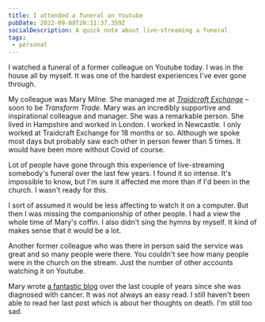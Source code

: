 ```yaml
---
title: I attended a funeral on Youtube
pubDate: 2022-09-08T20:11:37.359Z
socialDescription: A quick note about live-streaming a funeral
tags:
 - personal
---
```

I watched a funeral of a former colleague on Youtube today. I was in the house all by myself. It was one of the hardest experiences I've ever gone through.

My colleague was Mary Milne. She managed me at *[Traidcraft Exchange](https://traidcraftexchange.org)* – soon to be *Transform Trade*. Mary was an incredibly supportive and inspirational colleague and manager. She was a remarkable person. She lived in Hampshire and worked in London. I worked in Newcastle. I only worked at Traidcraft Exchange for 18 months or so. Although we spoke most days but probably saw each other in person fewer than 5 times. It would have been more without Covid of course.

Lot of people have gone through this experience of live-streaming somebody's funeral over the last few years. I found it so intense. It's impossible to know, but I'm sure it affected me more than if I'd been in the church. I wasn't ready for this.

I sort of assumed it would be less affecting to watch it on a computer. But then I was missing the companionship of other people. I had a view the whole time of Mary's coffin. I also didn't sing the hymns by myself. It kind of makes sense that it would be a lot.

Another former colleague who was there in person said the service was great and so many people were there. You couldn't see how many people were in the church on the stream. Just the number of other accounts watching it on Youtube.

Mary wrote [a fantastic blog](https://walking-through-fire.blogspot.com/) over the last couple of years since she was diagnosed with cancer. It was not always an easy read. I still haven't been able to read her last post which is about her  thoughts on death. I'm still too sad.



